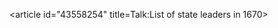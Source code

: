 <article id="43558254" title=Talk:List of state leaders in 1670>
	<talkpage id="43558254" title="Talk:List of state leaders in 1670">
{{WikiProjectBannerShell|1=
{{WikiProject Leaders by year}}
{{WikiProject Politics|class=list|importance=low}}
{{WikiProject Lists|class=list|importance=low}}
{{WikiProject Years|class=list|importance=low}}
}}
	</talkpage>
</article>